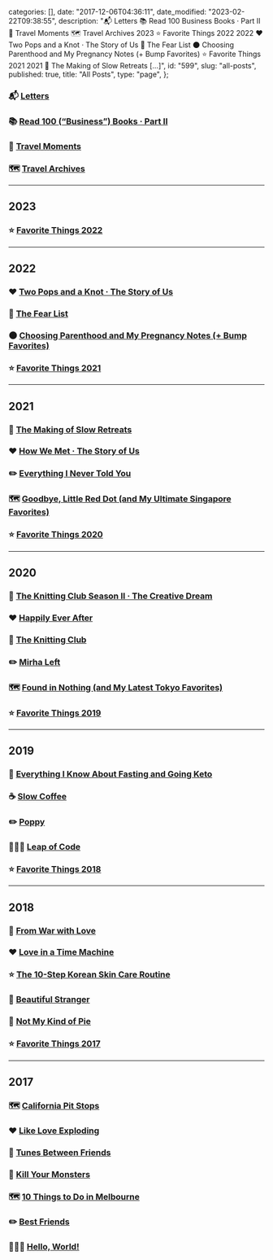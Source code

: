 
  categories: [],
  date: "2017-12-06T04:36:11",
  date_modified: "2023-02-22T09:38:55",
  description:
    "📬 Letters 📚 Read 100 Business Books · Part II 📌 Travel Moments 🗺 Travel Archives 2023 ⭐ Favorite Things 2022 2022 ❤️ Two Pops and a Knot · The Story of Us 🧶 The Fear List 🌑 Choosing Parenthood and My Pregnancy Notes (+ Bump Favorites) ⭐ Favorite Things 2021 2021 🌊 The Making of Slow Retreats […]",
  id: "599",
  slug: "all-posts",
  published: true,
  title: "All Posts",
  type: "page",
};


### 📬 [Letters](/letters/)

### 📚 [Read 100 (“Business”) Books · Part II](/read-100-books/)

### 📌 [Travel Moments](/travel-moments/)

### 🗺 [Travel Archives](/travel-archives/)

---

## 2023

### ⭐ [Favorite Things 2022](posts/favorite-things-2022)

---

## 2022

### ❤️ [Two Pops and a Knot · The Story of Us](/posts/the-story-of-us#two-pops-and-a-knot)

### 🧶 [The Fear List](/posts/the-fear-list)

### 🌑 [Choosing Parenthood and My Pregnancy Notes (+ Bump Favorites)](/posts/choosing-parenthood-and-my-pregnancy-notes/)

### ⭐ [Favorite Things 2021](/posts/favorite-things-2021/)

---

## 2021

### 🌊 [The Making of Slow Retreats](/posts/the-making-of-slow-retreats/)

### ❤️ [How We Met · The Story of Us](/posts/the-story-of-us/)

### ✏️ [Everything I Never Told You](/posts/everything-i-never-told-you/)

### 🗺 [Goodbye, Little Red Dot (and My Ultimate Singapore Favorites)](/posts/goodbye-little-red-dot/)

### ⭐ [Favorite Things 2020](/posts/favorite-things-2020/)

---

## 2020

### 🧶 [The Knitting Club Season II · The Creative Dream](/posts/the-knitting-club-season-two-creative-dream/)

### ❤️ [Happily Ever After](/posts/happily-ever-after/)

### 🧶 [The Knitting Club](/posts/the-knitting-club/)

### ✏️ [Mirha Left](/posts/mirha-left/)

### 🗺 [Found in Nothing (and My Latest Tokyo Favorites)](/posts/found-in-nothing/)

### ⭐ [Favorite Things 2019](/posts/favorite-things-2019/)

---

## 2019

### 🥑 [Everything I Know About Fasting and Going Keto](/posts/fasting-keto/)

### ☕️ [Slow Coffee](/posts/slow-coffee/)

### ✏️ [Poppy](/posts/poppy/)

### 🤸🏻‍♀️ [Leap of Code](/posts/leap-of-code/)

### ⭐ [Favorite Things 2018](/posts/favorite-things-2018/)

---

## 2018

### 💌 [From War with Love](/posts/from-war-with-love)

### ❤️ [Love in a Time Machine](/posts/love-in-a-time-machine/)

### ⭐ [The 10-Step Korean Skin Care Routine](/posts/korean-skin-care-routine/)

### 📸 [Beautiful Stranger](/posts/beautiful-stranger/)

### 🎨 [Not My Kind of Pie](/posts/resilience-pie/)

### ⭐ [Favorite Things 2017](/posts/favorite-things-2017/)

---

## 2017

### 🗺 [California Pit Stops](/posts/california-pit-stops/)

### ❤️ [Like Love Exploding](/posts/like-love-exploding/)

### 🎵 [Tunes Between Friends](/posts/tunes-between-friends/)

### 🎨 [Kill Your Monsters](/posts/kill-your-monsters/)

### 🗺 [10 Things to Do in Melbourne](/posts/10-things-melbourne/)

### ✏️ [Best Friends](/posts/best-friends/)

### 👩🏻‍💻 [Hello, World!](/posts/hello-world/)

